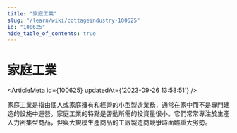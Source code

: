 ```yaml
---
title: "家庭工業"
slug: "/learn/wiki/cottageindustry-100625"
id: "100625"
hide_table_of_contents: true
---
```



# 家庭工業

<ArticleMeta id={100625} updatedAt={'2023-09-26 13:58:51'} />
<div className='border-solid border-b border-t-0 my-4 border-[var(--ifm-color-gray-300)]' />

家庭工業是指由個人或家庭擁有和經營的小型製造業務，通常在家中而不是專門建造的設施中運營。家庭工業的特點是啓動所需的投資量很小。它們常常專注於生產人力密集型商品，但與大規模生產商品的工廠製造商競爭時面臨重大劣勢。
